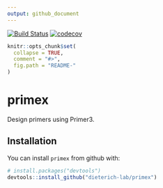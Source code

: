 ```yaml
---
output: github_document
---
```


<!-- README.md is generated from README.Rmd. Please edit that file -->
[![Build Status](https://travis-ci.org/dieterich-lab/primex.svg?branch=dev)](https://travis-ci.org/dieterich-lab/primex.svg?branch=dev)
[![codecov](https://codecov.io/gh/dieterich-lab/primex/branch/dev/graph/badge.svg)](https://codecov.io/gh/dieterich-lab/primex/)
```r
knitr::opts_chunk$set(
  collapse = TRUE,
  comment = "#>",
  fig.path = "README-"
)
```

# primex

Design primers using Primer3. 

## Installation

You can install `primex` from github with:

```r
# install.packages("devtools")
devtools::install_github("dieterich-lab/primex")
```

